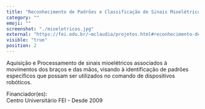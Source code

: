 ```yaml
---
title: "Reconhecimento de Padrões e Classificação de Sinais Mioelétricos"
category: ""
emoji: ""
screenshot: "./mioeletricos.jpg"
external: "https://fei.edu.br/~mclaudia/projetos.html#reconhecimento-de-padroes-e-classificacao-de-sinais-eletroencefalograficos"
visible: "true"
position: 2
---
```


Aquisição e Processamento de sinais mioelétricos associados à movimentos dos braços e das mãos, visando à identificação de padrões específicos que possam ser utilizados no comando de dispositivos robóticos.

Financiador(es):   
Centro Universitário FEI - Desde 2009